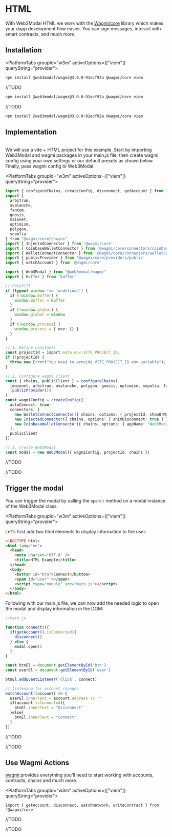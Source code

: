 
# HTML

With Web3Modal HTML we work with the [Wagmi/core](https://wagmi.sh/core/getting-started) library which makes your dapp development flow easier. You can sign messages, interact with smart contracts, and much more.


<CloudBanner />

## Installation

<PlatformTabs groupId="w3m" activeOptions={["viem"]} queryString="provider">

<PlatformTabItem value="viem">

```bash npm2yarn
npm install @web3modal/wagmi@3.0.0-91ecf92a @wagmi/core viem
```

</PlatformTabItem>

<PlatformTabItem value="ethers">

//TODO

```bash npm2yarn
npm install @web3modal/wagmi@3.0.0-91ecf92a @wagmi/core viem
```

</PlatformTabItem>

<PlatformTabItem value="web3js">

//TODO

```bash npm2yarn
npm install @web3modal/wagmi@3.0.0-91ecf92a @wagmi/core viem
```

</PlatformTabItem>

</PlatformTabs>

## Implementation

<br/> We will use a vite + HTML project for this example. Start by importing Web3Modal and wagmi packages in your main.js file, then create wagmi config using your own settings or our default presets as shown below. Finally, pass wagmi config to Web3Modal.

<PlatformTabs groupId="w3m" activeOptions={["viem"]} queryString="provider">

<PlatformTabItem value="viem">

```ts
import { configureChains, createConfig, disconnect, getAccount } from "@wagmi/core"
import { 
  arbitrum,
  avalanche,
  fantom,
  gnosis,
  mainnet,
  optimism,
  polygon,
  sepolia
} from "@wagmi/core/chains"
import { InjectedConnector } from '@wagmi/core'
import { CoinbaseWalletConnector } from '@wagmi/core/connectors/coinbaseWallet'
import { WalletConnectConnector } from '@wagmi/core/connectors/walletConnect'
import { publicProvider } from '@wagmi/core/providers/public'
import { watchAccount } from '@wagmi/core'

import { Web3Modal } from "@web3modal/wagmi"
import { Buffer } from 'buffer'

// Polyfill
if (typeof window !== 'undefined') {
  if (!window.Buffer) {
    window.Buffer = Buffer
  }
  if (!window.global) {
    window.global = window
  }
  if (!window.process) {
    window.process = { env: {} }
  }
}

// 1. Define constants
const projectId = import.meta.env.VITE_PROJECT_ID;
if (!projectId) {
  throw new Error("You need to provide VITE_PROJECT_ID env variable");
}

// 2. Configure wagmi client
const { chains, publicClient } = configureChains(
  [mainnet, arbitrum, avalanche, polygon, gnosis, optimism, sepolia, fantom],
  [publicProvider()]
)
const wagmiConfig = createConfig({
  autoConnect: true,
  connectors: [
    new WalletConnectConnector({ chains, options: { projectId, showQrModal: false } }),
    new InjectedConnector({ chains, options: { shimDisconnect: true } }),
    new CoinbaseWalletConnector({ chains, options: { appName: 'Web3Modal' } })
  ],
  publicClient
})

// 3. Create Web3Modal
const modal = new Web3Modal({ wagmiConfig, projectId, chains })
```

</PlatformTabItem>

<PlatformTabItem value="ethers">

//TODO

</PlatformTabItem>

<PlatformTabItem value="web3js">

//TODO

</PlatformTabItem>

</PlatformTabs>

## Trigger the modal

You can trigger the modal by calling the `open()` method on a modal instance of the Web3Modal class.

<PlatformTabs groupId="w3m" activeOptions={["viem"]} queryString="provider">

<PlatformTabItem value="viem">

Let's first add two html elements to display information to the user:

```html
<!DOCTYPE html>
<html lang="en">
  <head>
    <meta charset="UTF-8" />
    <title>HTML Example</title>
  </head>
  <body>
    <button id="btn">Connect</button>
    <span id="user" ></span>
    <script type="module" src="main.js"></script>
  </body>
</html>
```

Following with our main.js file, we can now add the needed logic to open the modal and display information in the DOM:
```ts
//main.js

function connect(){
  if(getAccount().isConnected){
    disconnect()
  } else {
    modal.open()
  }
}

const btnEl = document.getElementById('btn')
const userEl = document.getElementById('user')

btnEl.addEventListener('click', connect)

// listening for account changes
watchAccount((account) => {
  userEl.innerText = account.address ?? ''
  if(account.isConnected){
    btnEl.innerText = "Disconnect"
  }else{
    btnEl.innerText = "Connect"
  }
})
```

</PlatformTabItem>

<PlatformTabItem value="ethers">

//TODO

</PlatformTabItem>

<PlatformTabItem value="web3js">

//TODO

</PlatformTabItem>

</PlatformTabs>

## Use Wagmi Actions

[wagmi](https://wagmi.sh/core/getting-started) provides everything you'll need to start working with accounts, contracts, chains and much more.

<PlatformTabs groupId="w3m" activeOptions={["viem"]} queryString="provider">

<PlatformTabItem value="viem">

```tsx
import { getAccount, disconnect, watchNetwork, writeContract } from '@wagmi/core'
```

</PlatformTabItem>

<PlatformTabItem value="ethers">

//TODO

</PlatformTabItem>

<PlatformTabItem value="web3js">

//TODO

</PlatformTabItem>

</PlatformTabs>
